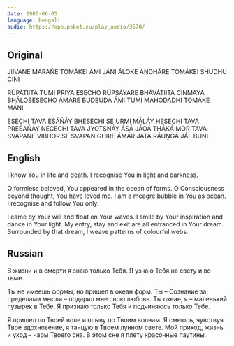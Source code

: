 ```yaml
---
date: 1986-06-05
language: bengali
audio: https://app.psbot.eu/play_audio/3570/
---
```


## Original

JIIVANE MARAŃE TOMÁKEI ÁMI JÁNI
ÁLOKE ÁṊDHÁRE TOMÁKEI SHUDHU CINI

RÚPÁTIITA TUMI PRIYA ESECHO RÚPSÁYARE
BHÁVÁTIITA CINMAYA BHÁLOBESECHO ÁMÁRE
BUDBUDA ÁMI TUMI MAHODADHI TOMÁKE MÁNI

ESECHI TAVA EŚÁŃÁY BHESECHI SE URMI MÁLÁY
HESECHI TAVA PREŚAŃÁY NECECHI TAVA JYOTSNÁY
ÁSÁ JÁOÁ THÁKÁ MOR TAVA SVAPANE VIBHOR
SE SVAPAN GHIRE ÁMÁR JATA RÁUṊGÁ JÁL BUNI

## English

I know You in life and death.
I recognise You in light and darkness.

O formless beloved,
You appeared in the ocean of forms.
O Сonsciousness beyond thought, You have loved me.
I am a meagre bubble in You as ocean.
I recognise and follow You only.

I came by Your will and float on Your waves.
I smile by Your inspiration and dance in Your light.
My entry, stay and exit are all entranced in Your dream.
Surrounded by that dream, I weave patterns of colourful webs.

## Russian

В жизни и в смерти я знаю только Тебя.
Я узнаю Тебя на свету и во тьме.

Ты не имеешь формы, но пришел в океан форм.
Ты – Сознание
за пределами мысли – подарил мне свою любовь.
Ты океан,
я – маленький пузырек в Тебе.
Я признаю только Тебя и подчиняюсь только Тебе.

Я пришел по Твоей воле и плыву по Твоим волнам.
Я смеюсь, чувствуя Твое вдохновение,
я танцую в Твоем лунном свете.
Мой приход, жизнь и уход – чары Твоего сна.
В этом сне я плету красочные паутины.
